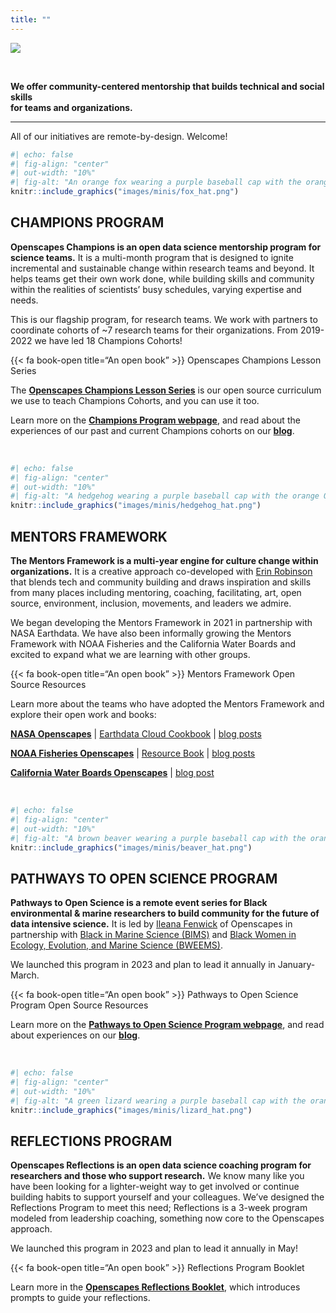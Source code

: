 ```yaml
---
title: ""
---
```


::: {.column-screen}
![](images/banner_imgs/text_banners/initiatives_banner.png)

<br>

::: {.white-div}
::: {.medium-body-text .center-text}
**We offer community-centered mentorship that builds technical and social skills<br>for teams and organizations.**
:::

---

::: {.center-text}
All of our initiatives are remote-by-design. Welcome!
:::

```r
#| echo: false
#| fig-align: "center"
#| out-width: "10%"
#| fig-alt: "An orange fox wearing a purple baseball cap with the orange Openscapes logo on the front holds a white flag that says, 'Welcome!' in its outstretched arm."
knitr::include_graphics("images/minis/fox_hat.png")
```

## CHAMPIONS PROGRAM

**Openscapes Champions is an open data science mentorship program for science teams.** It is a multi-month program that is designed to ignite incremental and sustainable change within research teams and beyond. It helps teams get their own work done, while building skills and community within the realities of scientists' busy schedules, varying expertise and needs.

This is our flagship program, for research teams. We work with partners to coordinate cohorts of ~7 research teams for their organizations. From 2019-2022 we have led 18 Champions Cohorts!

::: {.yellow-bg}
::: {.medium-body-text .center-text}
{{< fa book-open title="An open book" >}} Openscapes Champions Lesson Series
:::
::: {.center-text}
The [**Openscapes Champions Lesson Series**](https://openscapes.github.io/series) is our open source curriculum we use to teach Champions Cohorts, and you can use it too.

Learn more on the [**Champions Program webpage**](champions_program.qmd), and read about the experiences of our past and current Champions cohorts on our [**blog**](blog.qmd).
:::
:::


<br>

```r
#| echo: false
#| fig-align: "center"
#| out-width: "10%"
#| fig-alt: "A hedgehog wearing a purple baseball cap with the orange Openscapes logo on the front has a single map tucked under one arm and holds a stack of maps in its other outstretched arm."
knitr::include_graphics("images/minis/hedgehog_hat.png")
```

## MENTORS FRAMEWORK

**The Mentors Framework is a multi-year engine for culture change within organizations.** It is a creative approach co-developed with [Erin Robinson](https://erinrobinson.info/) that blends tech and community building and draws inspiration and skills from many places including mentoring, coaching, facilitating, art, open source, environment, inclusion, movements, and leaders we admire.

We began developing the Mentors Framework in 2021 in partnership with NASA Earthdata. We have also been informally growing the Mentors Framework with NOAA Fisheries and the California Water Boards and excited to expand what we are learning with other groups.

::: {.yellow-bg}
::: {.medium-body-text .center-text}
{{< fa book-open title="An open book" >}} Mentors Framework Open Source Resources
:::
::: {.center-text}
Learn more about the teams who have adopted the Mentors Framework and explore their open work and books:

[**NASA Openscapes**](https://nasa-openscapes.github.io/) | [Earthdata Cloud Cookbook](https://nasa-openscapes.github.io/earthdata-cloud-cookbook/) | [blog posts](blog.qmd#category=nasa-framework)     <!---TODO check these links--->

[**NOAA Fisheries Openscapes**](https://nmfs-openscapes.github.io/) | [Resource Book](https://nmfs-opensci.github.io/ResourceBook/) | [blog posts](blog.qmd#category=noaa-fisheries)  

[**California Water Boards Openscapes**](https://cawaterboarddatacenter.github.io/swrcb-openscapes/) | [blog post](blog/2022-12-02-swrcb-2022/index.qmd)
:::
:::

<br>

```r
#| echo: false
#| fig-align: "center"
#| out-width: "10%"
#| fig-alt: "A brown beaver wearing a purple baseball cap with the orange Openscapes logo on the front holds a rock in its outstretched arms."
knitr::include_graphics("images/minis/beaver_hat.png")
```

## PATHWAYS TO OPEN SCIENCE PROGRAM

**Pathways to Open Science is a remote event series for Black environmental & marine researchers to build community for the future of data intensive science.** It is led by [Ileana Fenwick](https://twitter.com/_ileanaf) of Openscapes in partnership with [Black in Marine Science (BIMS)](https://www.blackinmarinescience.org/) and [Black Women in Ecology, Evolution, and Marine Science (BWEEMS)](https://www.bweems.org/).

We launched this program in 2023 and plan to lead it annually in January-March.

::: {.yellow-bg}
::: {.medium-body-text .center-text}
{{< fa book-open title="An open book" >}} Pathways to Open Science Program Open Source Resources
:::
::: {.center-text}
Learn more on the [**Pathways to Open Science Program webpage**](https://openscapes.github.io/pathways-to-open-science/), and read about experiences on our [**blog**](blog.qmd##category=pathways).
:::
:::

<br>

```r
#| echo: false
#| fig-align: "center"
#| out-width: "10%"
#| fig-alt: "A green lizard wearing a purple baseball cap with the orange Openscapes logo on the front waves with an outstretched arm."
knitr::include_graphics("images/minis/lizard_hat.png")
```

## REFLECTIONS PROGRAM

**Openscapes Reflections is an open data science coaching program for researchers and those who support research.** We know many like you have been looking for a lighter-weight way to get involved or continue building habits to support yourself and your colleagues. We’ve designed the Reflections Program to meet this need; Reflections is a 3-week program modeled from leadership coaching, something now core to the Openscapes approach.

We launched this program in 2023 and plan to lead it annually in May!

::: {.yellow-bg}
::: {.medium-body-text .center-text}
{{< fa book-open title="An open book" >}} Reflections Program Booklet
:::
::: {.center-text}
Learn more in the [**Openscapes Reflections Booklet**](https://openscapes.github.io/booklet/), which introduces prompts to guide your reflections.
:::
:::

:::
:::